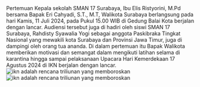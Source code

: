 <div className="text-justify">
  Pertemuan Kepala sekolah SMAN 17 Surabaya, Ibu Elis Ristyorini, M.Pd bersama
  Bapak Eri Cahyadi, S.T., M.T, Walikota Surabaya berlangsung pada hari Kamis,
  11 Juli 2024, pada Pukul 15.00 WIB di Gedung Balai Kota berjalan dengan
  lancar. Audiensi tersebut juga di hadiri oleh siswi SMAN 17 Surabaya, Rahdisty
  Syawalia Yogi sebagai anggota Paskibraka Tingkat Nasional yang mewakili kota
  Surabaya dan Provinsi Jawa Timur, juga di dampingi oleh orang tua ananda. Di
  dalam pertemuan itu Bapak Walikota memberikan motivasi dan semangat dalam
  mengikuti latihan selama di karantina hingga sampai pelaksanaan Upacara Hari
  Kemerdekaan 17 Agustus 2024 di IKN berjalan dengan lancar.
</div>

<div className="flex justify-center">
  <img src="/lmao_1.jpeg" alt="ikn adalah rencana triliunan yang memboroskan" />
</div>

<div className="flex justify-center">
  <img src="/lmao_2.jpeg" alt="ikn adalah rencana triliunan yang memboroskan" />
</div>